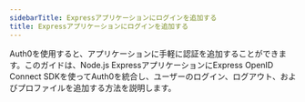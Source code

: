 ```yaml
---
sidebarTitle: Expressアプリケーションにログインを追加する
title: Expressアプリケーションにログインを追加する
---
```


Auth0を使用すると、アプリケーションに手軽に認証を追加することができます。このガイドは、Node.js ExpressアプリケーションにExpress OpenID Connect SDKを使ってAuth0を統合し、ユーザーのログイン、ログアウト、およびプロファイルを追加する方法を説明します。